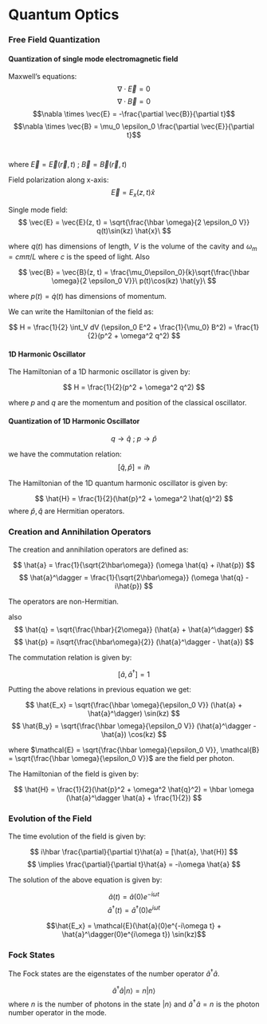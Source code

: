 # Quantum Optics {.unnumbered}

<div style="text-align: justify">

### Free Field Quantization
#### Quantization of single mode electromagnetic field
Maxwell's equations:
$$\nabla \cdot \vec{E} = 0$$
$$\nabla \cdot \vec{B} = 0$$
$$\nabla \times \vec{E} = -\frac{\partial \vec{B}}{\partial t}$$
$$\nabla \times \vec{B} = \mu_0 \epsilon_0 \frac{\partial \vec{E}}{\partial t}$$
<br><br> where $\vec{E} = \vec{E}(\vec{r}, t)\ ;\ \vec{B} = \vec{B}(\vec{r}, t)$

Field polarization along x-axis:
$$\vec{E} = E_x(z, t) \hat{x}\ $$

Single mode field:
$$ \vec{E} = \vec{E}(z, t) = \sqrt{\frac{\hbar \omega}{2 \epsilon_0 V}} q(t)\sin(kz) \hat{x}\ $$

where $q(t)$ has dimensions of length, $V$ is the volume of the cavity and $\omega_m = cm\pi/L$ where $c$ is the speed of light. Also

$$ \vec{B} = \vec{B}(z, t) = \frac{\mu_0\epsilon_0}{k}\sqrt{\frac{\hbar \omega}{2 \epsilon_0 V}}\ p(t)\cos(kz) \hat{y}\ $$

where $p(t) = \dot{q}(t)$ has dimensions of momentum.

We can write the Hamiltonian of the field as:

$$ H = \frac{1}{2} \int_V dV (\epsilon_0 E^2 + \frac{1}{\mu_0} B^2) = \frac{1}{2}(p^2 + \omega^2 q^2) $$
         

#### 1D Harmonic Oscillator
The Hamiltonian of a 1D harmonic oscillator is given by:

$$ H = \frac{1}{2}(p^2 + \omega^2 q^2) $$

where $p$ and $q$ are the momentum and position of the classical oscillator.

#### Quantization of 1D Harmonic Oscillator
$$q\rightarrow \hat{q}\ ;\ p\rightarrow \hat{p}$$

we have the commutation relation:
$$ [\hat{q}, \hat{p}] = i\hbar $$

The Hamiltonian of the 1D quantum harmonic oscillator is given by:

$$ \hat{H} = \frac{1}{2}(\hat{p}^2 + \omega^2 \hat{q}^2) $$
where $\hat{p}, \hat{q}$ are Hermitian operators.

### Creation and Annihilation Operators
The creation and annihilation operators are defined as:

$$ \hat{a} = \frac{1}{\sqrt{2\hbar\omega}} (\omega \hat{q} + i\hat{p}) $$
$$ \hat{a}^\dagger = \frac{1}{\sqrt{2\hbar\omega}} (\omega \hat{q} - i\hat{p}) $$

The operators are non-Hermitian.

also
$$ \hat{q} = \sqrt{\frac{\hbar}{2\omega}} (\hat{a} + \hat{a}^\dagger) $$
$$ \hat{p} = i\sqrt{\frac{\hbar\omega}{2}} (\hat{a}^\dagger - \hat{a}) $$

The commutation relation is given by:

$$ [\hat{a}, \hat{a}^\dagger] = 1 $$

Putting the above relations in previous equation we get:

$$ \hat{E_x} = \sqrt{\frac{\hbar \omega}{\epsilon_0 V}} (\hat{a} + \hat{a}^\dagger) \sin(kz) $$
$$ \hat{B_y} = \sqrt{\frac{\hbar \omega}{\epsilon_0 V}} (\hat{a}^\dagger - \hat{a}) \cos(kz) $$

where $\mathcal{E} = \sqrt{\frac{\hbar \omega}{\epsilon_0 V}}, \mathcal{B} = \sqrt{\frac{\hbar \omega}{\epsilon_0 V}}$ are the field per photon.

The Hamiltonian of the field is given by:

$$ \hat{H} = \frac{1}{2}(\hat{p}^2 + \omega^2 \hat{q}^2) = \hbar \omega (\hat{a}^\dagger \hat{a} + \frac{1}{2}) $$

### Evolution of the Field
The time evolution of the field is given by:

$$ i\hbar \frac{\partial}{\partial t}\hat{a} = [\hat{a}, \hat{H}] $$
$$ \implies \frac{\partial}{\partial t}\hat{a} = -i\omega \hat{a} $$

The solution of the above equation is given by:

$$ \hat{a}(t) = \hat{a}(0) e^{-i\omega t} $$
$$ \hat{a}^\dagger(t) = \hat{a}^\dagger(0) e^{i\omega t} $$

$$\hat{E_x} = \mathcal{E}(\hat{a}(0)e^{-i\omega t} + \hat{a}^\dagger(0)e^{i\omega t}) \sin(kz)$$

### Fock States
The Fock states are the eigenstates of the number operator $\hat{a}^\dagger \hat{a}$.

$$ \hat{a}^\dagger \hat{a} |n\rangle = n |n\rangle $$ 
where $n$ is the number of photons in the state $|n\rangle$ and $\hat{a}^\dagger \hat{a} = n$ is the photon number operator in the mode.

</div>